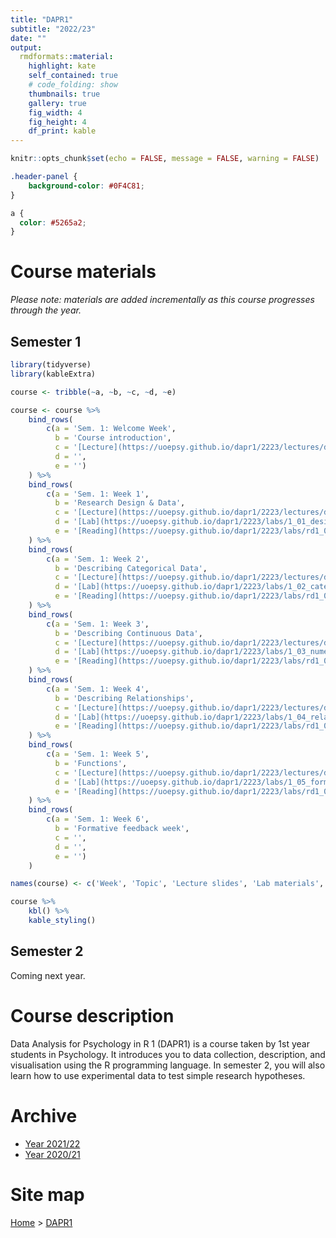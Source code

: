 ```yaml
---
title: "DAPR1"
subtitle: "2022/23"
date: ""
output:
  rmdformats::material:
    highlight: kate
    self_contained: true
    # code_folding: show
    thumbnails: true
    gallery: true
    fig_width: 4
    fig_height: 4
    df_print: kable
---
```



```r
knitr::opts_chunk$set(echo = FALSE, message = FALSE, warning = FALSE)
```


```css
.header-panel {
    background-color: #0F4C81;
}

a {
  color: #5265a2;
}
```


# Course materials {.tabset .tabset-pills}

_Please note: materials are added incrementally as this course progresses through the year._

## Semester 1

```r
library(tidyverse)
library(kableExtra)

course <- tribble(~a, ~b, ~c, ~d, ~e)

course <- course %>%
    bind_rows(
        c(a = 'Sem. 1: Welcome Week',
          b = 'Course introduction',
          c = '[Lecture](https://uoepsy.github.io/dapr1/2223/lectures/dapr1_welcome_week.pdf)',
          d = '',
          e = '')
    ) %>%
    bind_rows(
        c(a = 'Sem. 1: Week 1',
          b = 'Research Design & Data',
          c = '[Lecture](https://uoepsy.github.io/dapr1/2223/lectures/dapR1_lec1_ResearchDesign-Data.html#1)',
          d = '[Lab](https://uoepsy.github.io/dapr1/2223/labs/1_01_design_and_data.html)',
          e = '[Reading](https://uoepsy.github.io/dapr1/2223/labs/rd1_01.html)')
    ) %>%
    bind_rows(
        c(a = 'Sem. 1: Week 2',
          b = 'Describing Categorical Data',
          c = '[Lecture](https://uoepsy.github.io/dapr1/2223/lectures/dapR1_lec2_DescribingCategoricalData.html#1)',
          d = '[Lab](https://uoepsy.github.io/dapr1/2223/labs/1_02_categorical_data.html)',
          e = '[Reading](https://uoepsy.github.io/dapr1/2223/labs/rd1_02.html)')
    ) %>%
    bind_rows(
        c(a = 'Sem. 1: Week 3',
          b = 'Describing Continuous Data',
          c = '[Lecture](https://uoepsy.github.io/dapr1/2223/lectures/dapR1_lec3_DescribingContData.html#1)',
          d = '[Lab](https://uoepsy.github.io/dapr1/2223/labs/1_03_numeric_data.html)',
          e = '[Reading](https://uoepsy.github.io/dapr1/2223/labs/rd1_03.html)')
    ) %>%
    bind_rows(
        c(a = 'Sem. 1: Week 4',
          b = 'Describing Relationships',
          c = '[Lecture](https://uoepsy.github.io/dapr1/2223/lectures/dapR1_lec4_DescribingRelationships.html#1)',
          d = '[Lab](https://uoepsy.github.io/dapr1/2223/labs/1_04_relationships.html)',
          e = '[Reading](https://uoepsy.github.io/dapr1/2223/labs/rd1_04.html)')
    ) %>%
    bind_rows(
        c(a = 'Sem. 1: Week 5',
          b = 'Functions',
          c = '[Lecture](https://uoepsy.github.io/dapr1/2223/lectures/dapR1_lec5_Functions.html#1)',
          d = '[Lab](https://uoepsy.github.io/dapr1/2223/labs/1_05_formative_report_a.html)',
          e = '[Reading](https://uoepsy.github.io/dapr1/2223/labs/rd1_05.html)')
    ) %>%
    bind_rows(
        c(a = 'Sem. 1: Week 6',
          b = 'Formative feedback week',
          c = '',
          d = '',
          e = '')
    )

names(course) <- c('Week', 'Topic', 'Lecture slides', 'Lab materials', 'Readings')

course %>%
    kbl() %>%
    kable_styling()
```


## Semester 2

Coming next year.


# Course description

Data Analysis for Psychology in R 1 (DAPR1) is a course taken by 1st year students in Psychology. It introduces you to data collection, description, and visualisation using the R programming language. In semester 2, you will also learn how to use experimental data to test simple research hypotheses.


# Archive

- [Year 2021/22](https://uoepsy.github.io/dapr1/2122/index.html)
- [Year 2020/21](https://uoepsy.github.io/dapr1/2021/index.html)


# Site map

[Home](https://uoepsy.github.io/) > [DAPR1](https://uoepsy.github.io/dapr1/)
